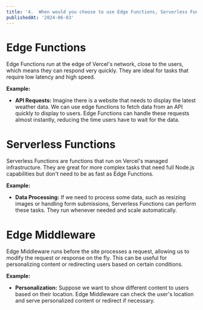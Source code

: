 ```yaml
---
title: '4.	When would you choose to use Edge Functions, Serverless Functions, or Edge Middleware with Vercel?'
publishedAt: '2024-06-03'
---
```

# Edge Functions

Edge Functions run at the edge of Vercel's network, close to the users, which means they can respond very quickly. They are ideal for tasks that require low latency and high speed.

**Example:** 
- **API Requests:** Imagine there is a website that needs to display the latest weather data. We can use edge functions to fetch data from an API quickly to display to users. Edge Functions can handle these requests almost instantly, reducing the time users have to wait for the data.

# Serverless Functions

Serverless Functions are functions that run on Vercel's managed infrastructure. They are great for more complex tasks that need full Node.js capabilities but don't need to be as fast as Edge Functions.

**Example:** 
- **Data Processing:** If we need to process some data, such as resizing images or handling form submissions, Serverless Functions can perform these tasks. They run whenever needed and scale automatically.

# Edge Middleware

Edge Middleware runs before the site processes a request, allowing us to modify the request or response on the fly. This can be useful for personalizing content or redirecting users based on certain conditions.

**Example:** 
- **Personalization:** Suppose we want to show different content to users based on their location. Edge Middleware can check the user's location and serve personalized content or redirect if necessary.
